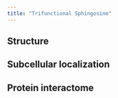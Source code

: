 ```yaml
---
title: "Trifunctional Sphingosine"
---
```


## Structure

## Subcellular localization

## Protein interactome

